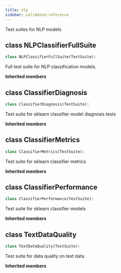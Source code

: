 ```yaml
---
title: nlp
sidebar: validmind-reference
---
```


Test suites for NLP models

## [class]{.muted} NLPClassifierFullSuite

<!-- class.qmd.jinja2 - class definition -->

```python
class NLPClassifierFullSuite(TestSuite):
```

Full test suite for NLP classification models.

**Inherited members**

## [class]{.muted} ClassifierDiagnosis

<!-- class.qmd.jinja2 - class definition -->

```python
class ClassifierDiagnosis(TestSuite):
```

Test suite for sklearn classifier model diagnosis tests

**Inherited members**

## [class]{.muted} ClassifierMetrics

<!-- class.qmd.jinja2 - class definition -->

```python
class ClassifierMetrics(TestSuite):
```

Test suite for sklearn classifier metrics

**Inherited members**

## [class]{.muted} ClassifierPerformance

<!-- class.qmd.jinja2 - class definition -->

```python
class ClassifierPerformance(TestSuite):
```

Test suite for sklearn classifier models

**Inherited members**

## [class]{.muted} TextDataQuality

<!-- class.qmd.jinja2 - class definition -->

```python
class TextDataQuality(TestSuite):
```

Test suite for data quality on text data

**Inherited members**
